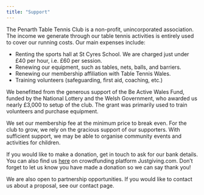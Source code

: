 ```yaml
---
title: "Support"
---
```


The Penarth Table Tennis Club is a non-profit, unincorporated association. The income we generate through our table tennis activities is entirely used to cover our running costs. Our main expenses include:

- Renting the sports hall at St Cyres School. We are charged just under £40 per hour, i.e. £60 per session.
- Renewing our equipment, such as tables, nets, balls, and barriers.
- Renewing our membership affiliation with Table Tennis Wales.
- Training volunteers (safeguarding, first aid, coaching, etc.)

We benefitted from the generous support of the Be Active Wales Fund, funded by the National Lottery and the Welsh Government, who awarded us nearly £3,000 to setup of the club. The grant was primarily used to train volunteers and purchase equipment.

We set our membership fee at the minimum price to break even. For the club to grow, we rely on the gracious support of our supporters. With sufficient support, we may be able to organise community events and activities for children.

If you would like to make a donation, get in touch to ask for our bank details. You can also find us [here](https://www.justgiving.com/crowdfunding/penarthtabletennisclub) on crowdfunding platform Justgiving.com. Don’t forget to let us know you have made a donation so we can say thank you!

We are also open to partnership opportunities. If you would like to contact us about a proposal, see our contact page.

